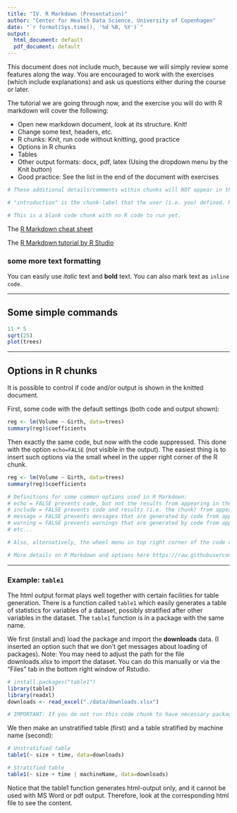 ```yaml
---
title: "IV. R Markdown (Presentation)"
author: "Center for Health Data Science, University of Copenhagen"
date: "`r format(Sys.time(), '%d %B, %Y')`"
output:
  html_document: default
  pdf_document: default
---
```


This document does not include much, because we will simply review some features along the way. You are encouraged to work with the exercises (which include explanations) and ask us questions either during the course or later.

The tutorial we are going through now, and the exercise you will do with R markdown will cover the following:
<!-- unordered list of items -->

* Open new markdown document, look at its structure. Knit!
* Change some text, headers, etc.
* R chunks: Knit, run code without knitting, good practice
* Options in R chunks
* Tables
* Other output formats: docx, pdf, latex (Using the dropdown menu by the Knit button)
* Good practice: See the list in the end of the document with exercises

<!-- this is an Rmd comment and it will NOT appear in the final output document as we used the signs similar to arrows before and after the text here. -->

<!-- Below is a code chunk starting with ```{r  -->
<!-- r specifies the language, the rest are options -->
```r
# These additional details/comments within chunks will NOT appear in the final output document and does not affect how our code is run/executed as we used the comment/hashtag (#) sign before the text.

# "introduction" is the chunk-label that the user (i.e. you) defined. Naming chunks is optional. However, it could be very useful for organization and structure.

# This is a blank code chunk with no R code to run yet.

```

<!-- you can include links like this: [text](url) -->
The [R Markdown cheat sheet](https://rstudio.com/wp-content/uploads/2015/02/rmarkdown-cheatsheet.pdf)

The [R Markdown tutorial by R Studio](https://rmarkdown.rstudio.com/lesson-1.html)



<!-- this is a third-level heading defined by the number of "#" before the heading, see examples here https://www.rstudio.com/wp-content/uploads/2015/02/rmarkdown-cheatsheet.pdf -->
### some more text formatting
You can easily use *italic* text and **bold** text. You can also mark text as `inline code`.

---

## Some simple commands

```r
11 * 5
sqrt(25)
plot(trees)
```

---

## Options in R chunks

It is possible to control if code and/or output is shown in the knitted document. 

First, some code with the default settings (both code and output shown): 


```r
reg <- lm(Volume ~ Girth, data=trees)
summary(reg)$coefficients
```

Then exactly the same code, but now with the code suppressed. This done with the option `echo=FALSE` (not visible in the output). The easiest thing is to insert such options via the small wheel in the upper right corner of the R chunk. 

```r

reg <- lm(Volume ~ Girth, data=trees)
summary(reg)$coefficients

# Definitions for some common options used in R Markdown:
# echo = FALSE prevents code, but not the results from appearing in the finished file. This is a useful way to embed figures.
# include = FALSE prevents code and results (i.e. the chunk) from appearing in the finished file. R Markdown still runs the code in the chunk, and the results can be used by other chunks.
# message = FALSE prevents messages that are generated by code from appearing in the finished file.
# warning = FALSE prevents warnings that are generated by code from appearing in the finished file.
# etc...

# Also, alternatively, the wheel menu in top right corner of the code chunk is also very useful for defining settings!

# More details on R Markdown and options here https://raw.githubusercontent.com/rstudio/cheatsheets/master/rmarkdown-2.0.pdf 
```

---


### Example: `table1`

The html output format plays well together with certain facilities for table generation. There is a function called `table1` which easily generates a table of statistics for variables of a dataset, possibly stratified after other variables in the dataset. The `table1` function is in a package with the same name. 

We first (install and) load the package and import the **downloads** data. (I inserted an option such that we don't get messages about loading of packages). Note: You may need to adjust the path for the file downloads.xlsx to import the dataset. You can do this manually or via the "Files" tab in the bottom right window of Rstudio.

<!-- message=FALSE avoids package loading messages -->
```r
# install.packages("table1")
library(table1)
library(readxl)
downloads <- read_excel("./data/downloads.xlsx")

# IMPORTANT: If you do not run this code chunk to have necessary packages in your workspace, then the code chunk below will not work. R Markdown works in "top to bottom" fashion. 
```


We then make an unstratified table (first) and a table stratified by machine name (second):
```r
# Unstratified table
table1(~ size + time, data=downloads)

# Stratified table
table1(~ size + time | machineName, data=downloads)
```

Notice that the table1 function generates html-output only, and it cannot be used with MS Word or pdf output. Therefore, look at the corresponding html file to see the content.

